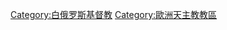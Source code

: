 {{Commonscat|Roman Catholic dioceses in Belarus}}

[[Category:白俄罗斯基督教|Category:白俄罗斯基督教]]
[[Category:歐洲天主教教區|Category:歐洲天主教教區]]